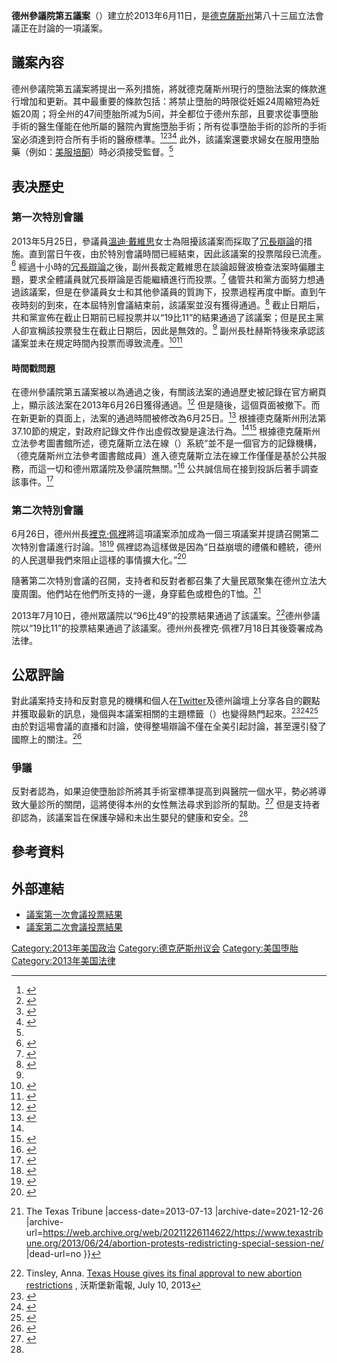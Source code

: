 '''德州參議院第五議案'''（{{lang-en|Texas Senate Bill 5}}）建立於2013年6月11日，是[[德克薩斯州|德克薩斯州]]第八十三屆立法會議正在討論的一項議案。

== 議案內容 ==
德州參議院第五議案將提出一系列措施，將就德克薩斯州現行的墮胎法案的條款進行增加和更新。其中最重要的條款包括：將禁止墮胎的時限從妊娠24周縮短為妊娠20周；将全州的47间堕胎所减为5间，并全都位于德州东部，且要求從事墮胎手術的醫生僅能在他所屬的醫院內實施墮胎手術；所有從事墮胎手術的診所的手術室必須達到符合所有手術的醫療標準。<ref>{{cite news|title=Wendy Davis took on Texas bullies on abortion and won|author=Abcarian, R.|url=http://www.latimes.com/local/lanow/la-me-ln-wendy-davis-took-on-texas-bullies-on-abortion-and-won-20130626,0,5588133.story|newspaper=[[洛杉磯時報|洛杉磯時報]]|date=2013-06-26|accessdate=2013-06-26|archive-date=2013-10-04|archive-url=https://web.archive.org/web/20131004235816/http://www.latimes.com/local/lanow/la-me-ln-wendy-davis-took-on-texas-bullies-on-abortion-and-won-20130626,0,5588133.story|dead-url=no}}</ref><ref>{{cite news |title=Texas abortion bill falls after challenge |url=http://www.theeagle.com/news/texas/article_7696dc9f-39c4-5b9d-a5d4-d7349f021e5f.html |newspaper=鷹報 |date=2013-06-26 |agency=[[美聯社|美聯社]] |accessdate=2013-06-26 |archive-date=2013-06-28 |archive-url=https://archive.is/20130628042854/http://www.theeagle.com/news/texas/article_7696dc9f-39c4-5b9d-a5d4-d7349f021e5f.html |dead-url=yes }}</ref><ref>{{cite news |title=Dewhurst declares abortion bill dead, blames 'unruly mob' |first1=Chuck |last1=Lindell |first2=Mike |last2=Ward |url=http://www.statesman.com/news/news/davis-starts-filibuster-to-stop-abortion-bill/nYTqs/ |newspaper=Austin American-Statesman |date=2013-06-26 |accessdate=2013-06-27 |archive-date=2016-08-10 |archive-url=https://web.archive.org/web/20160810071558/http://www.statesman.com/news/news/davis-starts-filibuster-to-stop-abortion-bill/nYTqs/ |dead-url=no }}</ref><ref>{{cite web|url=http://www.capitol.state.tx.us/tlodocs/831/billtext/html/SB00005I.htm|title=83(1) SB 5 - Introduced Version - Bill Text|publisher=Texas Legislature Online|accessdate=2013-06-02|archive-date=2016-03-04|archive-url=https://web.archive.org/web/20160304114844/http://www.capitol.state.tx.us/tlodocs/831/billtext/html/SB00005I.htm|dead-url=no}}</ref> 此外，該議案還要求婦女在服用墮胎藥（例如：[[美服培酮|美服培酮]]）時必須接受監督。<ref name="FWStar07102013" />

== 表决歷史 ==
=== 第一次特別會議 ===
2013年5月25日，參議員[[溫迪·戴維思|溫迪·戴維思]]女士為阻擾該議案而採取了[[冗長辯論|冗長辯論]]的措施。直到當日午夜，由於特別會議時間已經結束，因此該議案的投票階段已流產。<ref>{{cite news|title=Marathon filibuster: Overnight drama stalls Texas abortion vote |author=Tomlinson, C.; Vertuno, J. |url=http://www.khou.com/news/texas-news/Texas-senator-filibusters-against-abortion-bill--212983501.html |newspaper=KHOU |date=2013-06-26 |accessdate=2013-06-26 |deadurl=yes |archiveurl=https://web.archive.org/web/20130628073423/http://www.khou.com/news/texas-news/Texas-senator-filibusters-against-abortion-bill--212983501.html |archivedate=2013-06-28 }}</ref> 經過十小時的[[冗長辯論|冗長辯論]]之後，副州長{{Link-en|大衛·杜赫斯特|David Dewhurst}}裁定戴維思在談論超聲波檢查法案時偏離主題，要求全體議員就冗長辯論是否能繼續進行而投票。<ref>{{cite news|title=Lawmaker's filibuster to kill Texas abortion bill ends early|author=Sutton, J.; Smith, M.|url=http://www.cnn.com/2013/06/25/politics/texas-abortion-bill/|newspaper=[[CNN|CNN]]|date=2013-06-25|accessdate=2013-06-26|archive-date=2021-07-27|archive-url=https://web.archive.org/web/20210727230600/https://www.cnn.com/2013/06/25/politics/texas-abortion-bill/|dead-url=no}}</ref> 儘管共和黨方面努力想通過該議案，但是在參議員{{Link-en|萊蒂西亞·范·德·普特|Leticia R. Van de Putte}}女士和其他參議員的質詢下，投票過程再度中斷。直到午夜時刻的到來，在本屆特別會議結束前，該議案並沒有獲得通過。<ref name=yeaornay>{{cite news|last=King|first=Michael|title=Yea or Nay?|url=http://www.austinchronicle.com/blogs/news/2013-06-26/yea-or-nay/|newspaper=The Austin Chronicle|date=2013-06-26|accessdate=2013-06-26|archive-date=2013-10-19|archive-url=https://web.archive.org/web/20131019064638/http://www.austinchronicle.com/blogs/news/2013-06-26/yea-or-nay/|dead-url=no}}</ref>  截止日期后，共和黨宣佈在截止日期前已經投票并以“19比11”的結果通過了該議案；但是民主黨人卻宣稱該投票發生在截止日期后，因此是無效的。<ref name=yeaornay/> 副州長杜赫斯特後來承認該議案並未在規定時間內投票而導致流產。<ref>{{cite news|title=Liveblog: Senators Trying to Determine if Abortion Bill Passed|url=http://www.texastribune.org/2013/06/26/dems-approach-abortion-victory-special-session-wan/|newspaper=The Texas Tribune|date=2013-06-26|accessdate=2013-06-26|archive-date=2022-01-10|archive-url=https://web.archive.org/web/20220110083844/https://www.texastribune.org/2013/06/26/dems-approach-abortion-victory-special-session-wan/|dead-url=no}}</ref><ref name=Guardian62613>{{cite news|title=Wendy Davis filibuster and public protest defeat Texas abortion bill: Texas senator stages 11-hour filibuster to block bill • Vote derailed, lieutenant governor blames 'mob'|url=http://www.guardian.co.uk/world/2013/jun/26/texas-abortion-vote-defeated-deadline-wendy-davis|accessdate=2013-06-26|newspaper=[[衛報|衛報]]|date=2013-06-26|author=Helen Davidson|archive-date=2013-07-23|archive-url=https://web.archive.org/web/20130723145638/http://www.guardian.co.uk/world/2013/jun/26/texas-abortion-vote-defeated-deadline-wendy-davis|dead-url=no}}</ref>

==== 時間戳問題 ====
在德州參議院第五議案被以為通過之後，有關該法案的通過歷史被記錄在官方網頁上，顯示該法案在2013年6月26日獲得通過。<ref>{{cite news|title=Texas Legislature Changes Timestamps on SB5 Votes|author=Gill, K.|url=http://themoderatevoice.com/183478/texas-legislature-changes-timestamps-on-sb5-votes/|newspaper=The Moderate Voice|date=2013-06-26|accessdate=2013-06-26|archive-date=2015-10-06|archive-url=https://web.archive.org/web/20151006034413/http://themoderatevoice.com/183478/texas-legislature-changes-timestamps-on-sb5-votes/|dead-url=no}}</ref> 但是隨後，這個頁面被撤下。而在新更新的頁面上，法案的通過時間被修改為6月25日。<ref name="IBTimes">{{cite news|title=Changing Timestamp Mystery Continues After Texas Abortion Bill Defeat, Wendy Davis Filibuster|author=Poladian, C.|url=http://www.ibtimes.com/changing-timestamp-mystery-continues-after-texas-abortion-bill-defeat-wendy-davis-filibuster-1324549#|newspaper=International Business Times|date=2013-06-26|accessdate=2013-06-26|archive-date=2021-04-23|archive-url=https://web.archive.org/web/20210423113146/https://www.ibtimes.com/changing-timestamp-mystery-continues-after-texas-abortion-bill-defeat-wendy-davis-filibuster-1324549|dead-url=no}}</ref> 根據德克薩斯州刑法第37.10節的規定，對政府記錄文件作出虛假改變是違法行為。<ref name=IBTimes /><ref>{{Cite web |url=http://www.statutes.legis.state.tx.us/Docs/PE/htm/PE.37.htm |title=PENAL CODE CHAPTER 37. PERJURY AND OTHER FALSIFICATION<!-- Bot generated title --> |access-date=2013-07-13 |archive-date=2018-03-09 |archive-url=https://web.archive.org/web/20180309224733/http://www.statutes.legis.state.tx.us/Docs/PE/htm/PE.37.htm |dead-url=no }}</ref> 根據德克薩斯州立法參考圖書館所述，德克薩斯立法在線（{{lang|en|Texas Legislature Online}}）系統“並不是一個官方的記錄機構，（德克薩斯州立法參考圖書館成員）進入德克薩斯立法在線工作僅僅是基於公共服務，而這一切和德州眾議院及參議院無關。”<ref>{{cite news|title=Confusion, not conspiracy, to blame for abortion vote controversy|author=Wiggins, M.|url=http://www.kvue.com/news/Sources-Confusion-not-conspiracy-to-blame-for-abortion-vote-controversy-213584471.html|publisher=KVUE|date=2013-06-29|accessdate=2013-06-29|deadurl=yes|archiveurl=https://archive.is/20130629100002/http://www.kvue.com/news/Sources-Confusion-not-conspiracy-to-blame-for-abortion-vote-controversy-213584471.html|archivedate=2013-06-29}}</ref> 公共誠信局在接到投訴后著手調查該事件。<ref>{{cite news|title=Public Integrity Unit reviewing date change on SB5 vote|url=http://www.kxan.com/dpp/news/texas_lege/piu-reviewing-time-change-on-sb5-vote|publisher=KXAN|date=2013-06-29|accessdate=2013-06-29|deadurl=yes|archiveurl=https://web.archive.org/web/20130630125111/http://www.kxan.com/dpp/news/texas_lege/piu-reviewing-time-change-on-sb5-vote|archivedate=2013-06-30}}</ref>

=== 第二次特別會議 ===
6月26日，德州州長[[裡克·佩裡|裡克·佩裡]]將這項議案添加成為一個三項議案并提請召開第二次特別會議進行討論。<ref>{{cite news|title=Texas Gov. Rick Perry calls 2nd special session to pass abortion bill|author=|url=http://www.cbsnews.com/8301-250_162-57591221/texas-gov-rick-perry-calls-2nd-special-session-to-pass-abortion-bill/|newspaper=哥倫比亞廣播公司新聞台|date=2013-06-26|accessdate=2013-06-26|archive-date=2013-10-29|archive-url=https://web.archive.org/web/20131029155115/http://www.cbsnews.com/8301-250_162-57591221/texas-gov-rick-perry-calls-2nd-special-session-to-pass-abortion-bill/|dead-url=no}}</ref><ref>{{cite news|title=Texas Gov. Perry calls second special session on abortion|author=美聯社|url=http://www.foxnews.com/politics/2013/06/26/texas-gov-perry-calls-second-special-session-on-abortion/|newspaper=福斯新聞台|date=2013-06-26|accessdate=2013-06-26|archive-date=2015-09-24|archive-url=https://web.archive.org/web/20150924142815/http://www.foxnews.com/politics/2013/06/26/texas-gov-perry-calls-second-special-session-on-abortion/|dead-url=no}}</ref> 佩裡認為這樣做是因為“日益崩壞的禮儀和體統，德州的人民選舉我們來阻止這樣的事情擴大化。”<ref>{{cite news|title=New life for Texas abortion bill blocked by Wendy Davis|author=|url=http://m.bbc.co.uk/news/world-us-canada-23074659|newspaper=英國廣播公司新聞台|date=2013-06-26|accessdate=2013-06-26}}</ref>

隨著第二次特別會議的召開，支持者和反對者都召集了大量民眾聚集在德州立法大廈周圍。他們站在他們所支持的一邊，身穿藍色或橙色的T恤。<ref>{{Cite web |url=http://www.texastribune.org/2013/06/24/abortion-protests-redistricting-special-session-ne/ |title=Abortion, Protests, Transportation as Session Nears End {{!}} The Texas Tribune<!-- Bot generated title --> |access-date=2013-07-13 |archive-date=2021-12-26 |archive-url=https://web.archive.org/web/20211226114622/https://www.texastribune.org/2013/06/24/abortion-protests-redistricting-special-session-ne/ |dead-url=no }}</ref>

2013年7月10日，德州眾議院以“96比49”的投票結果通過了該議案。<ref name="FWStar07102013">Tinsley, Anna. [http://www.star-telegram.com/2013/07/10/4993347/texas-house-gives-its-final-approval.html Texas House gives its final approval to new abortion restrictions] {{Wayback|url=http://www.star-telegram.com/2013/07/10/4993347/texas-house-gives-its-final-approval.html |date=20141129035239 }}, 沃斯堡新電報, July 10, 2013</ref>德州參議院以“19比11”的投票結果通過了該議案。德州州長裡克·佩裡7月18日其後簽署成為法律。

== 公眾評論 ==
對此議案持支持和反對意見的機構和個人在[[Twitter|Twitter]]及德州論壇上分享各自的觀點并獲取最新的訊息，幾個與本議案相關的主題標籤（{{lang|en|hashtags}}）也變得熱門起來。<ref>{{Cite web |url=http://www.ibtimes.com/standwithwendy-social-media-erupts-sen-wendy-davis-filibusters-abortion-bill-1323743 |title=#StandWithWendy: Social Media Erupts As Sen. Wendy Davis Filibusters Abortion Bill<!-- Bot generated title --> |access-date=2013-07-15 |archive-date=2019-05-30 |archive-url=https://web.archive.org/web/20190530221229/https://www.ibtimes.com/standwithwendy-social-media-erupts-sen-wendy-davis-filibusters-abortion-bill-1323743 |dead-url=no }}</ref><ref>{{Cite web |url=http://blogs.marketwatch.com/capitolreport/2013/06/26/wendy-davis-and-the-peoples-filibuster-cries-victory-for-social-media-too/ |title=Wendy Davis and the people's filibuster cries victory for social media too - Capitol Report - MarketWatch<!-- Bot generated title --> |access-date=2013-07-15 |archive-url=https://web.archive.org/web/20130701235901/http://blogs.marketwatch.com/capitolreport/2013/06/26/wendy-davis-and-the-peoples-filibuster-cries-victory-for-social-media-too/ |archive-date=2013-07-01 |dead-url=yes }}</ref><ref>{{Cite web |url=http://www.cnn.com/2013/06/26/tech/social-media/texas-filibuster-twitter |title=Texas filibuster on abortion bill rivets online - CNN.com<!-- Bot generated title --> |access-date=2013-07-15 |archive-date=2021-05-09 |archive-url=https://web.archive.org/web/20210509151528/https://www.cnn.com/2013/06/26/tech/social-media/texas-filibuster-twitter |dead-url=no }}</ref> 由於對這場會議的直播和討論，使得整場辯論不僅在全美引起討論，甚至還引發了國際上的關注。<ref>{{Cite web |url=http://www.npr.org/blogs/itsallpolitics/2013/07/05/197987945/a-lively-political-press-in-a-state-where-everything-s-bigger |title=A Lively Political Press In A State Where Everything's Bigger : It's All Politics : NPR<!-- Bot generated title --> |access-date=2013-07-15 |archive-date=2015-04-25 |archive-url=https://web.archive.org/web/20150425081146/http://www.npr.org/blogs/itsallpolitics/2013/07/05/197987945/a-lively-political-press-in-a-state-where-everything-s-bigger |dead-url=no }}</ref>

=== 爭議 ===
反對者認為，如果迫使墮胎診所將其手術室標準提高到與醫院一個水平，勢必將導致大量診所的關閉，這將使得本州的女性無法尋求到診所的幫助。<ref name="NYTimes06252013">{{Cite web |url=http://www.nytimes.com/2013/06/25/us/texas-house-restricts-abortions-in-a-move-that-could-force-clinics-to-shut.html?_r=0 |title=存档副本 |access-date=2013-07-15 |archive-date=2021-07-20 |archive-url=https://web.archive.org/web/20210720211435/https://www.nytimes.com/2013/06/25/us/texas-house-restricts-abortions-in-a-move-that-could-force-clinics-to-shut.html?_r=0 |dead-url=no }}</ref> 但是支持者卻認為，該議案旨在保護孕婦和未出生嬰兒的健康和安全。<ref name="NYTimes06252013" />

== 參考資料 ==
{{Reflist|2}}

== 外部連結 ==
* [http://www.capitol.state.tx.us/BillLookup/History.aspx?LegSess=831&Bill=SB5 議案第一次會議投票結果] {{Wayback|url=http://www.capitol.state.tx.us/BillLookup/History.aspx?LegSess=831&Bill=SB5 |date=20200524063707 }}{{en}}
* [http://www.capitol.state.tx.us/BillLookup/History.aspx?LegSess=832&Bill=SB1 議案第二次會議投票結果] {{Wayback|url=http://www.capitol.state.tx.us/BillLookup/History.aspx?LegSess=832&Bill=SB1 |date=20150926164001 }}{{en}}

{{DEFAULTSORT:D}}
[[Category:2013年美国政治|Category:2013年美国政治]]
[[Category:德克萨斯州议会|Category:德克萨斯州议会]]
[[Category:美国堕胎|Category:美国堕胎]]
[[Category:2013年美国法律|Category:2013年美国法律]]